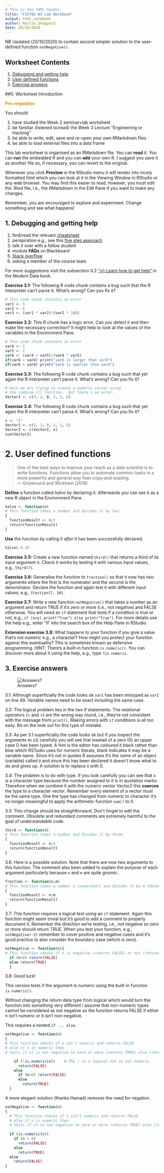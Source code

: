 ```yaml
---
# This is the YAML header
title: "CS5702 W3 Lab Notebook"
output: html_notebook
author: Martin Shepperd
date: 20/10/2020
---
```


NB Updated (20/10/2020) to contain second simpler solution to the user-defined function `notNegative()`.  

## Worksheet Contents

1. [Debugging and getting help](#W3S1)  
2. [User defined functions](#W3S2)    
3. [Exercise answers](#W3A) 

##0. Worksheet Introduction

<span style="color: darkorange;">**Pre-requisites**</span>

You should:  

1. have studied the Week 2 seminar+lab worksheet 
2. be familiar (listened to/read) the Week 3 Lecture "Engineering or Hacking"
3. be able to write, edit, save and re-open your own RMarkdown files  
4. be able to load external files into a data frame

This lab worksheet is organised as an RMarkdown file.  You can **read** it.  You can **run** the embedded R and you can **add** your own R.  I suggest you save it as another file so, if necessary, you can revert to the original.  

Whenever you click **Preview** in the RStudio menu it will render into nicely formatted html which you can look at it in the Viewing Window in RStudio or any web browser.  You may find this easier to read, however, you must edit the .Rmd file, i.e., the RMarkdown in the Edit Pane if you want to make any changes. 

Remember, you are encouraged to explore and experiment.  Change something and see what happens!


## 1. Debugging and getting help {#W3S1}

1. find/read the relevant [cheatsheet](https://rstudio.com/resources/cheatsheets/)  
2. perspiration e.g., see this [five step approach](https://medium.com/learn-love-code/stuck-on-a-coding-problem-here-are-5-steps-to-solve-it-8be04c4b4f19)
3. talk it over with a fellow student
4. module **FAQs** on Blackboard  
5. [Stack overflow](https://stackoverflow.com/)  
6. asking a member of the course team  

For *more* suggestions visit the subsection 0.2 ["vi) Learn how to get help"](https://bookdown.org/martin_shepperd/ModernDataBook/W0-Prep.html#Help) in the Modern Data book.  

**Exercise 3.1:** The following R code chunk contains a bug such that the R interpreter can't parse it.  What's wrong?  Can you fix it?

```r
# This code chunk contains an error
var1 <- 5
var2 <- 6
var3 <- (var1 * var2)/(varI * 100)
```

**Exercise 3.2:** This R chunk has a logic error.  Can you detect it and then make the necessary correction?  It might help to look at the values of the variables in the Environment Pane.

```r
# This code chunk contains an error
var4 <- 1
var5 <- 2
var6 <- (var4 + var5)/(var4 * var5)
if(var6 < var4) print("var6 is larger than var4")
if(var6 > var4) print("var6 is smaller than var4")
```

**Exercise 3.3:** The following R code chunk contains a bug such that yet again the R interpreter can't parse it.  What's wrong?  Can you fix it?

```r
# Here we are trying to create a numeric vector using
# the combine c() function.  But there's an error.
Vector1 <- c(3, 2, O, 2, 2, 6)
```

**Exercise 3.4:** The following R code chunk contains a bug such that yet again the R interpreter can't parse it.  What's wrong?  Can you fix it?

```r
x <- "1"
Vector2 <- c(3, 2, 0, 2, 2, 6)
Vector2 <- c(Vector2, x)
sum(Vector2)
```


# 2. User defined functions {#W3S2} 

> One of the best ways to improve your reach as a data scientist is to write functions. Functions allow you to automate common tasks in a more powerful and general way than copy-and-pasting.  
> --- Grolemund and Wickham (2018) 


**Define** a function called *halve* by declaring it.  Afterwards you can see it as a new R object in the Environment Pane.

```r
halve <- function(n)
# This function takes a number and divides it by two
{
  functionResult <- n/2  
  return(functionResult) 
}
```

**Use** the function by calling it *after* it has been successfully declared.

``` r
halve(-8.3)
```

**Exercise 3.5:** Create a new function named `third()` that returns a third of its input argument n.  Check it works by testing it with various input values, e.g., `third(7)`.


**Exercise 3.6:** Generalise the function to `fraction()` so that it now has two arguments where the first is the numerator and the second is the denominator.  Declare the function and again test it with different input values, e.g., `fraction(7, 10)`.


**Exercise 3.7:** Write a new function `notNegative()` that takes a number as an argument and return TRUE if it's zero or more (i.e., not negative) and FALSE otherwise.  You will need an `if` statement that tests if a condition is true or not, e.g., `if (x<y) print("True") else print("True")`.  For more details use the help e.g., enter "if' into the search box of the Help Pane in RStudio.


**Extension exercise 3.8:** What happens to your function if you give a value that's not numeric e.g., a character?  How might you protect your function against this eventuality?  This is sometimes known as defensive programming.  HINT: There's a built-in function `is.numeric()`. You can discover more about it using the help, e.g., type `?is.numeric`.


## 3. Exercise answers{#W3A}


![Answers?](https://raw.githubusercontent.com/mjshepperd/CS5702-Data/master/Answers.png)  


3.1: Although superficially the code looks ok `var1` has been mistyped as `varI` on line 49.  Variable names need to be exact including the same case.

3.2: The logical problem lies in the two if statements.  The relational operators (< and >) are the wrong way round, i.e., they're not consistent with the message from `print()`.  Making errors with `if` conditions is all too easy.  Be on the look out for this type of mistake.  

3.3: As per 3.1 superficially the code looks ok but if you inspect the arguments to c() carefully you will see that insetad of a zero (0) an upper case O has been typed.  A hint is the editor has coloured it black rather than blue which RSTudio uses for numeric literals, black indicates it may be a variable name.  Since it's not in quotes R assumes it's the name of an object (variable) called `O` and since this has been declared it doesn't know what to do and gives up.  A solution is to replace `O` with 0.

3.4: The problem is to do with type.  If you look carefully you can see that x is a character type because the number assigned to it is in quotation marks.  Therefore when we combine it with the numeric vector Vector2 this **coerces** the type to a character vector.  Remember every element of a vector must be the same type.  One the type has changed from numeric to character it's no longer meaningful to apply the arithmetic function `sum()` to it.

3.5: This change should be straightforward.  Don't forget to edit the comment.  Obsolete and redundant comments are extremely harmful to the goal of understandable code.  

```r
third <- function(n)
# This function takes a number and divides it by three
{
  functionResult <- n/3  
  return(functionResult) 
}
```

3.6: Here is a possible solution.  Note that there are now two arguments to this function.  The comment also been added to explain the purpose of each argument particularly because `n` and `m` are quite gnomic. 

```r
fraction <- function(n,m)
# This function takes a number n (numerator) and divides it by m (denominator)
{
  functionResult <- n/m  
  return(functionResult) 
}
```

3.7: This function requires a logical test using an `if` statement. Again this function might seem trivial but it's good to add a comment to properly document it.  Remember the direction we're testing, i.e., *not* negative so zero or more should return TRUE.  When you test your function, e.g., `notNegative(-3)` remember to cover positive and negative cases and it's good practice to also consider the boundary case (which is zero).

```r
notNegative <- function(n){
# This function checks if n is negative (returns FALSE) or not (returns TRUE)
  if (n<0) return(FALSE) 
  else return(TRUE)
  }
```


3.8: Good luck!  

This version tests if the argument is numeric using the built-in function `is.numeric()`.

Without changing the return data type from logical which would turn the function into something very different I assume that non-numeric types cannot be considered as not negative so the function returns FALSE if either n isn't numeric or it isn't non-negative.  

This requires a nested `if ... else`.

```r
notNegative <- function(n)  
{
# This function checks if n isn't numeric and returns FALSE 
# else if n is numeric then 
# tests if it is not negative ie zero or more (returns TRUE) else (returns FALSE)

    if (!is.numeric(n))    # The ! is a logical not ie not numeric
      return(FALSE)
    else
      if (n<0) return(FALSE)
      else
        return(TRUE)
  }
```

A more elegant solution (thanks Hamad) removes the need for negation.

```r
notNegative <- function(n)
{
  # This function checks if n isn't numeric and returns FALSE
  # else if n is numeric then
  # tests if it is not negative ie zero or more (returns TRUE) else (returns FALSE)
  
  if (is.numeric(n))
    if (n < 0)
      return(FALSE)
    else
      return(TRUE)
  else
    return(FALSE)
}
```

